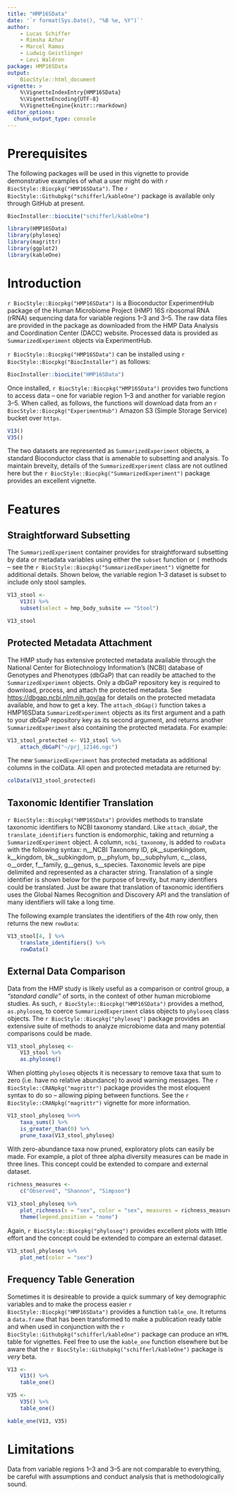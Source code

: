 ```yaml
---
title: "HMP16SData"
date: '`r format(Sys.Date(), "%B %e, %Y")`'
author:
    - Lucas Schiffer
    - Rimsha Azhar
    - Marcel Ramos
    - Ludwig Geistlinger
    - Levi Waldron
package: HMP16SData
output:
    BiocStyle::html_document
vignette: >
    %\VignetteIndexEntry{HMP16SData}
    %\VignetteEncoding{UTF-8}
    %\VignetteEngine{knitr::rmarkdown}
editor_options: 
  chunk_output_type: console
---
```


# Prerequisites

The following packages will be used in this vignette to provide demonstrative
examples of what a user might do with `r BiocStyle::Biocpkg("HMP16SData")`. The
`r BiocStyle::Githubpkg("schifferl/kableOne")` package is available only through
GitHub at present.

```r
BiocInstaller::biocLite("schifferl/kableOne")

library(HMP16SData)
library(phyloseq)
library(magrittr)
library(ggplot2)
library(kableOne)
```

# Introduction

`r BiocStyle::Biocpkg("HMP16SData")` is a Bioconductor ExperimentHub package of
the Human Microbiome Project (HMP) 16S ribosomal RNA (rRNA) sequencing data for
variable regions 1–3 and 3–5. The raw data files are provided in the package as
downloaded from the HMP Data Analysis and Coordination Center (DACC) website. 
Processed data is provided as `SummarizedExperiment` objects via ExperimentHub.

`r BiocStyle::Biocpkg("HMP16SData")` can be installed using 
`r BiocStyle::Biocpkg("BiocInstaller")` as follows:

```r
BiocInstaller::biocLite("HMP16SData")
```

Once installed, `r BiocStyle::Biocpkg("HMP16SData")` provides two functions to 
access data – one for variable region 1–3 and another for variable region 3–5. 
When called, as follows, the functions will download data from an 
`r BiocStyle::Biocpkg("ExperimentHub")` Amazon S3 (Simple Storage Service) 
bucket over `https`.

```r
V13()
V35()
```

The two datasets are represented as `SummarizedExperiment` objects, a standard 
Bioconductor class that is amenable to subsetting and analysis. To maintain 
breveity, details of the `SummarizedExperiment` class are not outlined here but 
the `r BiocStyle::Biocpkg("SummarizedExperiment")` package provides an excellent
vignette.

# Features

## Straightforward Subsetting

The `SummarizedExperiment` container provides for straightforward subsetting by
data or metadata variables using either the `subset` function or `[` methods –
see the `r BiocStyle::Biocpkg("SummarizedExperiment")` vignette for additional
details. Shown below, the variable region 1–3 dataset is subset to include only
stool samples.

```r
V13_stool <-
    V13() %>%
    subset(select = hmp_body_subsite == "Stool")

V13_stool
```

## Protected Metadata Attachment

The HMP study has extensive protected metadata available through the National
Center for Biotechnology Information's (NCBI) database of Genotypes and
Phenotypes (dbGaP) that can readily be attached to the `SummarizedExperiment`
objects. Only a dbGaP repository key is required to download, process, and
attach the protected metadata. See <https://dbgap.ncbi.nlm.nih.gov/aa> for
details on the protected metadata available, and how to get a key. 
The `attach_dbGap()` function takes a HMP16SData `SummarizedExperiment`
objects as its first argument and a path to your dbGaP repository key as its
second argument, and returns another `SummarizedExperiment` also containing the 
protected metadata. For example:

```r
V13_stool_protected <- V13_stool %>%
    attach_dbGaP("~/prj_12146.ngc")
```

The new `SummarizedExperiment` has protected metadata as additional columns in 
the colData. All open and protected metadata are returned by:

```r
colData(V13_stool_protected)
```

## Taxonomic Identifier Translation

`r BiocStyle::Biocpkg("HMP16SData")` provides methods to translate 
taxonomic identifiers to NCBI taxonomy standard. Like `attach_dbGaP`, the `translate_identifiers` 
function is endomorphic, taking and returning a `SummarizedExperiment` object. A
column, `ncbi_taxonomy`, is added to `rowData` with the following syntax:
n__NCBI Taxonomy ID, pk__superkingdom, k__kingdom, bk__subkingdom, p__phylum,
bp__subphylum, c__class, o__order, f__family, g__genus, s__species. Taxonomic
levels are pipe delimited and represented as a character string. Translation of
a single identifier is shown below for the purpose of brevity, but many
identifiers could be translated. Just be aware that translation of taxonomic
identifiers uses the Global Names Recognition and Discovery API and the
translation of many identifiers will take a long time.

The following example translates the identifiers of the 4th row only, then returns
the new `rowData`:

```r
V13_stool[4, ] %>%
    translate_identifiers() %>%
    rowData()
```

## External Data Comparison

Data from the HMP study is likely useful as a comparison or control group, a 
_"standard candle"_ of sorts, in the context of other human microbiome studies.
As such, `r BiocStyle::Biocpkg("HMP16SData")` provides a method, `as.phyloseq`,
to coerce `SummarizedExperiment` class objects to `phyloseq` class objects. The
`r BiocStyle::Biocpkg("phyloseq")` package provides an extensive suite of 
methods to analyze microbiome data and many potential comparisons could be made.

```r
V13_stool_phyloseq <-
    V13_stool %>%
    as.phyloseq()
```

When plotting `phyloseq` objects it is necessary to remove taxa that sum to zero
(i.e. have no relative abundance) to avoid warning messages. The 
`r BiocStyle::CRANpkg("magrittr")` package provides the most eloquent syntax to
do so – allowing piping between functions. See the 
`r BiocStyle::CRANpkg("magrittr")` vignette for more information.

```r
V13_stool_phyloseq %<>%
    taxa_sums() %>% 
    is_greater_than(0) %>%
    prune_taxa(V13_stool_phyloseq)
```

With zero-abundance taxa now pruned, exploratory plots can easily be made. For 
example, a plot of three alpha diversity measures can be made in three lines.
This concept could be extended to compare and external dataset.

```r
richness_measures <-
    c("Observed", "Shannon", "Simpson")
    
V13_stool_phyloseq %>%
    plot_richness(x = "sex", color = "sex", measures = richness_measures) +
    theme(legend.position = "none")
```

Again, `r BiocStyle::Biocpkg("phyloseq")` provides excellent plots with little
effort and the concept could be extended to compare an external dataset.

```r
V13_stool_phyloseq %>%
    plot_net(color = "sex")
```

## Frequency Table Generation

Sometimes it is desireable to provide a quick summary of key demographic 
variables and to make the process easier `r BiocStyle::Biocpkg("HMP16SData")` 
provides a function `table_one`. It returns a `data.frame` that has been 
transformed to make a publication ready table and when used in conjunction with
the `r BiocStyle::Githubpkg("schifferl/kableOne")` package can produce an `HTML`
table for vignettes. Feel free to use the `kable_one` function elsewhere but be
aware that the `r BiocStyle::Githubpkg("schifferl/kableOne")` package is _very_
beta.

```r
V13 <-
    V13() %>%
    table_one()

V35 <-
    V35() %>%
    table_one()

kable_one(V13, V35)
```

# Limitations

Data from variable regions 1–3 and 3–5 are not comparable to everything, be 
careful with assumptions and conduct analysis that is methodologically sound.
